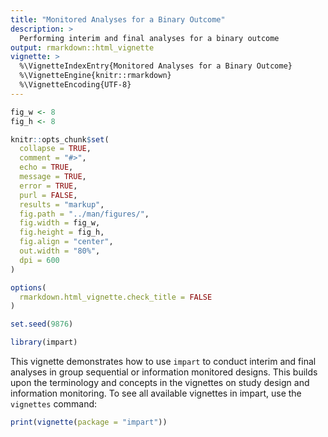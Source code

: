 ```yaml
---
title: "Monitored Analyses for a Binary Outcome"
description: >
  Performing interim and final analyses for a binary outcome
output: rmarkdown::html_vignette
vignette: >
  %\VignetteIndexEntry{Monitored Analyses for a Binary Outcome}
  %\VignetteEngine{knitr::rmarkdown}
  %\VignetteEncoding{UTF-8}
---
```


```r
fig_w <- 8
fig_h <- 8

knitr::opts_chunk$set(
  collapse = TRUE,
  comment = "#>",
  echo = TRUE,
  message = TRUE,
  error = TRUE,
  purl = FALSE,
  results = "markup",
  fig.path = "../man/figures/",
  fig.width = fig_w,
  fig.height = fig_h,
  fig.align = "center",
  out.width = "80%",
  dpi = 600
)

options(
  rmarkdown.html_vignette.check_title = FALSE
)

set.seed(9876)
```

```r
library(impart)
```

This vignette demonstrates how to use `impart` to conduct interim and final
analyses in group sequential or information monitored designs. This builds upon
the terminology and concepts in the vignettes on study design and information
monitoring. To see all available vignettes in impart, use the `vignettes` command:

```r
print(vignette(package = "impart"))
```
